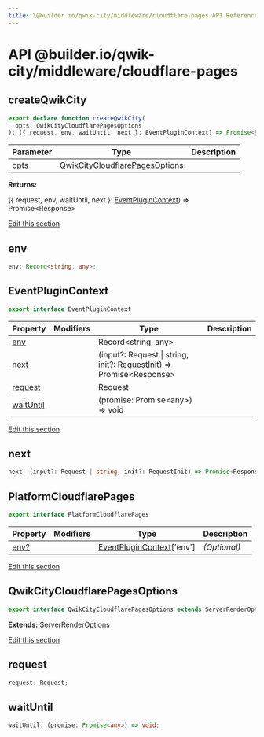 ```yaml
---
title: \@builder.io/qwik-city/middleware/cloudflare-pages API Reference
---
```


# **API** @builder.io/qwik-city/middleware/cloudflare-pages

<h2 id="createqwikcity" data-kind="function" data-kind-label="F"><a aria-hidden="true" tabindex="-1" href="#createqwikcity"><span class="icon icon-link"></span></a>createQwikCity </h2>

```typescript
export declare function createQwikCity(
  opts: QwikCityCloudflarePagesOptions
): ({ request, env, waitUntil, next }: EventPluginContext) => Promise<Response>;
```

| Parameter | Type                                                              | Description |
| --------- | ----------------------------------------------------------------- | ----------- |
| opts      | [QwikCityCloudflarePagesOptions](#qwikcitycloudflarepagesoptions) |             |

**Returns:**

({ request, env, waitUntil, next }: [EventPluginContext](#eventplugincontext)) =&gt; Promise&lt;Response&gt;

<p class="api-edit"><a href="https://github.com/BuilderIO/qwik/tree/main/packages/qwik-city/middleware/cloudflare-pages/index.ts" target="_blanks">Edit this section</a></p>

<h2 id="eventplugincontext-env" data-kind="property-signature" data-kind-label="P"><a aria-hidden="true" tabindex="-1" href="#eventplugincontext-env"><span class="icon icon-link"></span></a>env </h2>

```typescript
env: Record<string, any>;
```

<h2 id="eventplugincontext" data-kind="interface" data-kind-label="I"><a aria-hidden="true" tabindex="-1" href="#eventplugincontext"><span class="icon icon-link"></span></a>EventPluginContext </h2>

```typescript
export interface EventPluginContext
```

| Property                                   | Modifiers | Type                                                                          | Description |
| ------------------------------------------ | --------- | ----------------------------------------------------------------------------- | ----------- |
| [env](#eventplugincontext-env)             |           | Record&lt;string, any&gt;                                                     |             |
| [next](#eventplugincontext-next)           |           | (input?: Request \| string, init?: RequestInit) =&gt; Promise&lt;Response&gt; |             |
| [request](#eventplugincontext-request)     |           | Request                                                                       |             |
| [waitUntil](#eventplugincontext-waituntil) |           | (promise: Promise&lt;any&gt;) =&gt; void                                      |             |

<p class="api-edit"><a href="https://github.com/BuilderIO/qwik/tree/main/packages/qwik-city/middleware/cloudflare-pages/index.ts" target="_blanks">Edit this section</a></p>

<h2 id="eventplugincontext-next" data-kind="property-signature" data-kind-label="P"><a aria-hidden="true" tabindex="-1" href="#eventplugincontext-next"><span class="icon icon-link"></span></a>next </h2>

```typescript
next: (input?: Request | string, init?: RequestInit) => Promise<Response>;
```

<h2 id="platformcloudflarepages" data-kind="interface" data-kind-label="I"><a aria-hidden="true" tabindex="-1" href="#platformcloudflarepages"><span class="icon icon-link"></span></a>PlatformCloudflarePages </h2>

```typescript
export interface PlatformCloudflarePages
```

| Property                                           | Modifiers | Type                                               | Description  |
| -------------------------------------------------- | --------- | -------------------------------------------------- | ------------ |
| [env?](./qwik-city.platformcloudflarepages.env.md) |           | [EventPluginContext](#eventplugincontext)\['env'\] | _(Optional)_ |

<p class="api-edit"><a href="https://github.com/BuilderIO/qwik/tree/main/packages/qwik-city/middleware/cloudflare-pages/index.ts" target="_blanks">Edit this section</a></p>

<h2 id="qwikcitycloudflarepagesoptions" data-kind="interface" data-kind-label="I"><a aria-hidden="true" tabindex="-1" href="#qwikcitycloudflarepagesoptions"><span class="icon icon-link"></span></a>QwikCityCloudflarePagesOptions </h2>

```typescript
export interface QwikCityCloudflarePagesOptions extends ServerRenderOptions
```

**Extends:** ServerRenderOptions

<p class="api-edit"><a href="https://github.com/BuilderIO/qwik/tree/main/packages/qwik-city/middleware/cloudflare-pages/index.ts" target="_blanks">Edit this section</a></p>

<h2 id="eventplugincontext-request" data-kind="property-signature" data-kind-label="P"><a aria-hidden="true" tabindex="-1" href="#eventplugincontext-request"><span class="icon icon-link"></span></a>request </h2>

```typescript
request: Request;
```

<h2 id="eventplugincontext-waituntil" data-kind="property-signature" data-kind-label="P"><a aria-hidden="true" tabindex="-1" href="#eventplugincontext-waituntil"><span class="icon icon-link"></span></a>waitUntil </h2>

```typescript
waitUntil: (promise: Promise<any>) => void;
```
